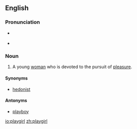 ==English==

===Pronunciation===
* {{a|RP}} {{IPA|/ˈpleɪˌɡɜːl/|lang=en}}
* {{a|GenAm}} {{IPA|/ˈpleɪˌɡɝl/|lang=en}}

===Noun===
{{en-noun}}

# A young [[woman]] who is devoted to the pursuit of [[pleasure]].

====Synonyms====
* [[hedonist]]

====Antonyms====
* [[playboy]]

[[io:playgirl]]
[[zh:playgirl]]